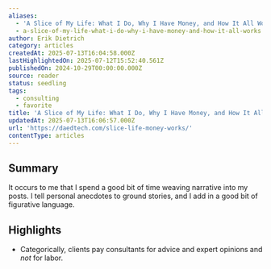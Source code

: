 ```yaml
---
aliases:
  - 'A Slice of My Life: What I Do, Why I Have Money, and How It All Works'
  - a-slice-of-my-life-what-i-do-why-i-have-money-and-how-it-all-works
author: Erik Dietrich
category: articles
createdAt: 2025-07-13T16:04:58.000Z
lastHighlightedOn: 2025-07-12T15:52:40.561Z
publishedOn: 2024-10-29T00:00:00.000Z
source: reader
status: seedling
tags:
  - consulting
  - favorite
title: 'A Slice of My Life: What I Do, Why I Have Money, and How It All Works'
updatedAt: 2025-07-13T16:06:57.000Z
url: 'https://daedtech.com/slice-life-money-works/'
contentType: articles
---
```

## Summary

It occurs to me that I spend a good bit of time weaving narrative into my posts. I tell personal anecdotes to ground stories, and I add in a good bit of figurative language.

## Highlights

- Categorically, clients pay consultants for advice and expert opinions and _not_ for labor.
